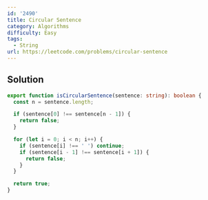 ```yaml
---
id: '2490'
title: Circular Sentence
category: Algorithms
difficulty: Easy
tags:
  - String
url: https://leetcode.com/problems/circular-sentence
---
```


## Solution

```typescript showLineNumbers
export function isCircularSentence(sentence: string): boolean {
  const n = sentence.length;

  if (sentence[0] !== sentence[n - 1]) {
    return false;
  }

  for (let i = 0; i < n; i++) {
    if (sentence[i] !== ' ') continue;
    if (sentence[i - 1] !== sentence[i + 1]) {
      return false;
    }
  }

  return true;
}
```
